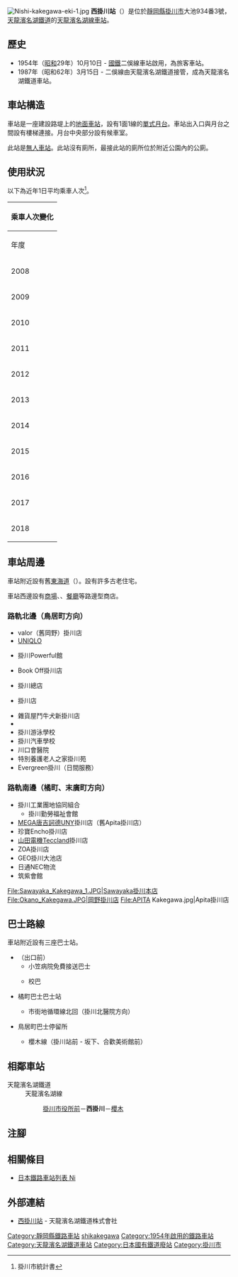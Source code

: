 {{NoteTA
|T=zh-hans:西挂川站;zh-hk:西掛川站;zh-tw:西掛川車站;
|1=zh-hans:西挂川站;zh-hk:西掛川站;zh-tw:西掛川車站;
}}
{{Infobox station
|公司色 = #4D7F54
|站名 = 西掛川
|圖片 = THR_Nishi-Kakegawa_sta_1.jpg
|圖片說明 = 車站外觀（2008年8月）
|日文原名 = 西掛川
|平假名 = にしかけがわ
|羅馬拼音 = NISHIKAKEGAWA
|副站名 = 
|電報略號 = 
|所在地 = {{JPN}}[[靜岡縣|靜岡縣]][[掛川市|掛川市]]大池934番3號
|座標 = {{coord|34|46|19.10|N|137|59|41.79|E|type:railwaystation_region:JP-24|display=inline,title}}
|車站構造 = [[地面車站|地面車站]]
|月台配置 = 1面1線
|啟用年月日 = 1954年（[[昭和|昭和]]29年）10月10日
|廢站年月日 = 
|乘客人數 = 94
|上下車人次 = 
|統計年度 = 2018
|轉車 = 
|全寬備註 = [[無人車站|無人車站]]
|adjacent = {{Adjacent stations|system=天龍濱名湖鐵道|line=天龍濱名湖線|left=掛川市役所前|right=櫻木|note-left=0.5km|note-mid=距離[[掛川站|掛川]]1.8km|note-right=2.2km}}
}}
[[File:Nishi-kakegawa-eki-1.jpg|thumb]]
'''西掛川站'''（{{jpn|j=西掛川駅|hg=にしかけがわえき|rm=Nishikakegawa eki|f=y}}）是位於[[靜岡縣|靜岡縣]][[掛川市|掛川市]]大池934番3號，[[天龍濱名湖鐵道|天龍濱名湖鐵道]]的[[天龍濱名湖線|天龍濱名湖線]][[鐵路車站|車站]]。

== 歷史 ==
* 1954年（[[昭和|昭和]]29年）10月10日 - [[日本國有鐵道|國鐵]]二俁線車站啟用，為旅客車站。
* 1987年（昭和62年）3月15日 - 二俁線由天龍濱名湖鐵道接管，成為天龍濱名湖鐵道車站。
== 車站構造 ==
車站是一座建設路堤上的[[地面車站|地面車站]]，設有1面1線的[[單式月台|單式月台]]。車站出入口與月台之間設有樓梯連接。月台中央部分設有候車室。

此站是[[無人車站|無人車站]]。此站沒有廁所，最接此站的廁所位於附近公園內的公廁。

== 使用狀況 ==
以下為近年1日平均乘車人次<ref>掛川市統計書</ref>。

{| class="wikitable" style="margin: 1em 0.2em; text-align: center; font-size: 90%;"
|- style="background: #ddd;"
!colspan="2"|乘車人次變化
|-
!年度
!一日平均<br>乘車人次
|-
|2008
|69
|-
|2009
|70
|-
|2010
|72
|-
|2011
|111
|-
|2012
|99
|-
|2013
|93
|-
|2014
|112
|-
|2015
|109
|-
|2016
|93
|-
|2017
|83
|-
|2018
|94
|}

== 車站周邊 ==
車站附近設有舊[[東海道|東海道]]（{{Translink|ja|静岡県道253号掛川袋井線|靜岡縣道253號掛川袋井線}}）。設有許多古老住宅。

車站西邊設有[[商場|商場]]、{{Translink|ja|家電量販店|家電店}}、[[餐廳|餐廳]]等路邊型商店。

===路軌北邊（鳥居町方向）===
* valor（舊岡野）掛川店
*[[UNIQLO|UNIQLO]]
* {{Translink|ja|ケーズホールディングス|K's控股|K's電機}}掛川Powerful館
* Book Off掛川店
* {{Translink|ja|炭焼きレストランさわやか|炭燒餐廳Sawayaka}}掛川總店
* {{Translink|ja|五味八珍}}掛川店
* 雜貨屋鬥牛犬新掛川店
* {{Translink|ja|掛川市立第二小学校|掛川市立第二小學}}
* 掛川游泳學校
* 掛川汽車學校
* 川口會醫院
* 特別養護老人之家掛川苑
* Evergreen掛川（日間服務）

===路軌南邊（橘町、末廣町方向）===
*掛川工業團地協同組合
**掛川勤勞福祉會館
*[[唐吉訶德_(企業)|MEGA唐吉訶德]][[UNY|UNY]]掛川店（舊Apita掛川店）
* 珍寶Encho掛川店
* [[山田電機|山田電機]]Teccland掛川店
* ZOA掛川店
* GEO掛川大池店
*日通NEC物流
* 筑紫會館

<gallery>
File:Sawayaka_Kakegawa_1.JPG|Sawayaka掛川本店
File:Okano_Kakegawa.JPG|岡野掛川店
File:APITA Kakegawa.jpg|Apita掛川店
</gallery>

== 巴士路線 ==
車站附近設有三座巴士站。
*（出口前）
**小笠病院免費接送巴士
**{{Translink|ja|磐田東中学校・高等学校|磐田東中學·高等學校}}校巴
*橘町巴士巴士站
**{{Translink|ja|掛川市自主運行バス|掛川市自主運行巴士}}市街地循環線北回（掛川北醫院方向）
*鳥居町巴士停留所
**{{Translink|ja|掛川バスサービス|掛川巴士服務}}櫻木線（掛川站前 - 坂下、合歡美術館前）

== 相鄰車站 ==
; 天龍濱名湖鐵道
: 天龍濱名湖線
:: [[掛川市役所前站|掛川市役所前]]－'''西掛川'''－[[櫻木站_(靜岡縣)|櫻木]]
== 注腳 ==
{{Reflist}}
== 相關條目 ==
* [[日本鐵路車站列表_Ni|日本鐵路車站列表 Ni]]
== 外部連結 ==
* [https://www.tenhama.co.jp/about/station/nishikakegawa/ 西掛川站] {{Wayback|url=https://www.tenhama.co.jp/about/station/nishikakegawa/ |date=20200920042836 }}{{ja icon}} - 天龍濱名湖鐵道株式會社
{{天龍濱名湖線}}
{{DEFAULTSORT:Nishi-Kakegawa}}
[[Category:靜岡縣鐵路車站|Category:靜岡縣鐵路車站]]
[[Category:日本鐵路車站_Ni|shikakegawa]]
[[Category:1954年啟用的鐵路車站|Category:1954年啟用的鐵路車站]]
[[Category:天龍濱名湖鐵道車站|Category:天龍濱名湖鐵道車站]]
[[Category:日本國有鐵道廢站|Category:日本國有鐵道廢站]]
[[Category:掛川市|Category:掛川市]]